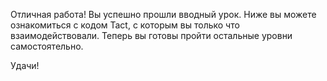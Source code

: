 Отличная работа! Вы успешно прошли вводный урок. Ниже вы можете ознакомиться с кодом Tact, с которым вы только что взаимодействовали.
Теперь вы готовы пройти остальные уровни самостоятельно.

Удачи!
